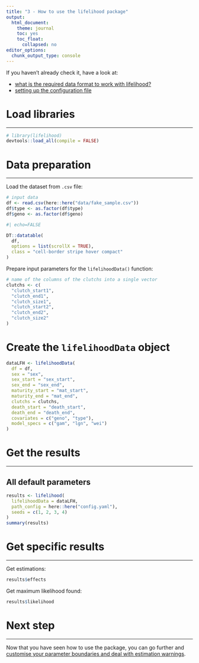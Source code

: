 ```yaml
---
title: "3 - How to use the lifelihood package"
output: 
  html_document:
    theme: journal
    toc: yes
    toc_float:
      collapsed: no
editor_options: 
  chunk_output_type: console
---
```


<div class="topVignette">If you haven't already check it, have a look at:</div>

- [what is the required data format to work with lifelihood?](1-required-data-format.html)
- [setting up the configuration file](2-setting-up-the-configuration-file.html)

# Load libraries
***

```r
# library(lifelihood)
devtools::load_all(compile = FALSE)
```

# Data preparation
***

Load the dataset from `.csv` file:

```r
# input data
df <- read.csv(here::here("data/fake_sample.csv"))
df$type <- as.factor(df$type)
df$geno <- as.factor(df$geno)
```

```r
#| echo=FALSE

DT::datatable(
  df,
  options = list(scrollX = TRUE),
  class = "cell-border stripe hover compact"
)
```

Prepare input parameters for the `lifelihoodData()` function:

```r
# name of the columns of the clutchs into a single vector
clutchs <- c(
  "clutch_start1",
  "clutch_end1",
  "clutch_size1",
  "clutch_start2",
  "clutch_end2",
  "clutch_size2"
)
```

# Create the `lifelihoodData` object

```r
dataLFH <- lifelihoodData(
  df = df,
  sex = "sex",
  sex_start = "sex_start",
  sex_end = "sex_end",
  maturity_start = "mat_start",
  maturity_end = "mat_end",
  clutchs = clutchs,
  death_start = "death_start",
  death_end = "death_end",
  covariates = c("geno", "type"),
  model_specs = c("gam", "lgn", "wei")
)
```

# Get the results
***

## All default parameters

```r
results <- lifelihood(
  lifelihoodData = dataLFH,
  path_config = here::here("config.yaml"),
  seeds = c(1, 2, 3, 4)
)
summary(results)
```

# Get specific results
***

Get estimations:

```r
results$effects
```

Get maximum likelihood found:

```r
results$likelihood
```

# Next step
***

Now that you have seen how to use the package, you can go further and [customise your parameter boundaries and deal with estimation warnings](4-custom-param-boundaries-and-estimation-warning.html).
